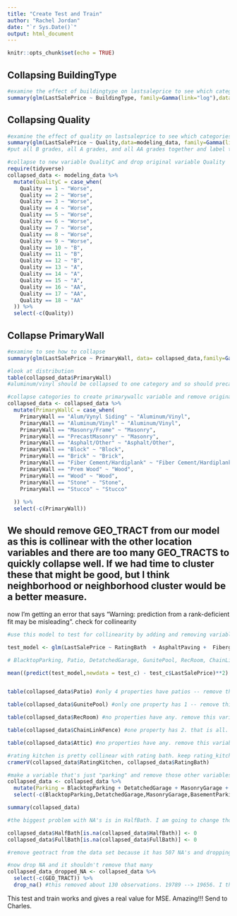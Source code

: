 ```yaml
---
title: "Create Test and Train"
author: "Rachel Jordan"
date: "`r Sys.Date()`"
output: html_document
---
```


```r
knitr::opts_chunk$set(echo = TRUE)
```

## Collapsing BuildingType

```r
#examine the effect of buildingtype on lastsaleprice to see which categories should be grouped together
summary(glm(LastSalePrice ~ BuildingType, family=Gamma(link="log"),data = modeling_data)) # i actually think we should remove this from the model based on this result. none are significant predictors here except mansion which is going to be highly correlated with the square footage of the house, a variable we already have that shows a lot of significance by itself
```

## Collapsing Quality

```r
#examine the effect of quality on lastsaleprice to see which categories should be grouped together
summary(glm(LastSalePrice ~ Quality,data=modeling_data, family=Gamma(link="log")))
#put all B grades, all A grades, and all AA grades together and label the other ones "worse quality" 

#collapse to new variable QualityC and drop original variable Quality
require(tidyverse)
collapsed_data <- modeling_data %>% 
  mutate(QualityC = case_when(
    Quality == 1 ~ "Worse",
    Quality == 2 ~ "Worse",
    Quality == 3 ~ "Worse",
    Quality == 4 ~ "Worse",
    Quality == 5 ~ "Worse",
    Quality == 6 ~ "Worse",
    Quality == 7 ~ "Worse",
    Quality == 8 ~ "Worse",
    Quality == 9 ~ "Worse",
    Quality == 10 ~ "B",
    Quality == 11 ~ "B",
    Quality == 12 ~ "B",
    Quality == 13 ~ "A",
    Quality == 14 ~ "A",
    Quality == 15 ~ "A",
    Quality == 16 ~ "AA",
    Quality == 17 ~ "AA",
    Quality == 18 ~ "AA"
  )) %>% 
  select(-c(Quality))
```

## Collapse PrimaryWall

```r
#examine to see how to collapse
summary(glm(LastSalePrice ~ PrimaryWall, data= collapsed_data,family=Gamma(link="log")))

#look at distribution
table(collapsed_data$PrimaryWall)
#aluminum/vinyl should be collapsed to one category and so should precast masonry and masonry/frame and prem wood and wood based on quantities 

#collapse categories to create primarywallc variable and remove original primarywall variable
collapsed_data <- collapsed_data %>% 
  mutate(PrimaryWallC = case_when(
    PrimaryWall == "Alum/Vynyl Siding" ~ "Aluminum/Vinyl",
    PrimaryWall == "Aluminum/Vinyl" ~ "Aluminum/Vinyl",
    PrimaryWall == "Masonry/Frame" ~ "Masonry",
    PrimaryWall == "PrecastMasonry" ~ "Masonry",
    PrimaryWall == "Asphalt/Other" ~ "Asphalt/Other",
    PrimaryWall == "Block" ~ "Block",
    PrimaryWall == "Brick" ~ "Brick",
    PrimaryWall == "Fiber Cement/Hardiplank" ~ "Fiber Cement/Hardiplank",
    PrimaryWall == "Prem Wood" ~ "Wood",
    PrimaryWall == "Wood" ~ "Wood",
    PrimaryWall == "Stone" ~ "Stone",
    PrimaryWall == "Stucco" ~ "Stucco"
   
  )) %>% 
  select(-c(PrimaryWall))
```

## We should remove GEO_TRACT from our model as this is collinear with the other location variables and there are too many GEO_TRACTS to quickly collapse well. If we had time to cluster these that might be good, but I think neighborhood or neighborhood cluster would be a better measure. 

now I'm getting an error that says "Warning: prediction from a rank-deficient fit may be misleading". check for collinearity

```r

#use this model to test for collinearity by adding and removing variables one by one

test_model <- glm(LastSalePrice ~ RatingBath  + AsphaltPaving +  FiberglassPool +GreenHouse +ReinforcedConcreteSF + MetalShed + Canopy  + MiscSfyi  + FrameShed + Parking + PhysicalCondition + YearBuilt + QualityC + FullBath + HalfBath +   Kitchen +  PrimaryWallC +  TotalFinishedArea + LandSF +  AirConditioned  + XCoordinate + YCoordinate + factor(NeighborhoodCluster) + MasonAdjustment+ Valuation2021 + Valuation2020 + Valuation2019 + PlasticLinedPool  + PrefabPool + DivingBoard  + PoolLadder + PoolLighting , family=Gamma(link="log"),data=train_c)

# BlacktopParking, Patio, DetatchedGarage, GunitePool, RecRoom, ChainLinkFence, MasonryGarage, BasementParking, Attic, factor(Neighborhood), RatingKitchen +  RatingHalfBath, GEO_TRACT a problem in terms of collinearity when adding back into the model

mean((predict(test_model,newdata = test_c) - test_c$LastSalePrice)**2) #now this is giving NA.


table(collapsed_data$Patio) #only 4 properties have patios -- remove this variable

table(collapsed_data$GunitePool) #only one property has 1 -- remove this variable

table(collapsed_data$RecRoom) #no properties have any. remove this variable

table(collapsed_data$ChainLinkFence) #one property has 2. that is all. remove this variable

table(collapsed_data$Attic) #no properties have any. remove this variable

#rating kitchen is pretty collinear with rating bath. keep rating_kitchen out 
cramerV(collapsed_data$RatingKitchen, collapsed_data$RatingBath)

#make a variable that's just "parking" and remove those other variables with few or no observations 
collapsed_data <- collapsed_data %>% 
  mutate(Parking = BlacktopParking + DetatchedGarage + MasonryGarage + BasementParking + Carport + FrameGarage+BrickGarage  +ConcreteParking + SurfaceParking) %>% 
  select(-c(BlacktopParking,DetatchedGarage,MasonryGarage,BasementParking,Carport,FrameGarage,BrickGarage, ConcreteParking, SurfaceParking,Patio, GunitePool,RecRoom,ChainLinkFence,Attic,RatingKitchen,RatingHalfBath))

summary(collapsed_data)

#the biggest problem with NA's is in HalfBath. I am going to change those NA's to 0, and then drop the rest of the NA's in this data set because there are NOT that many. most have 13 NA's so they might even be missing from the same ParcelID

collapsed_data$HalfBath[is.na(collapsed_data$HalfBath)] <- 0
collapsed_data$FullBath[is.na(collapsed_data$FullBath)] <- 0

#remove geotract from the data set because it has 507 NA's and dropping them would remove too many houses from the data set

#now drop NA and it shouldn't remove that many
collapsed_data_dropped_NA <- collapsed_data %>% 
  select(-c(GEO_TRACT)) %>% 
  drop_na() #this removed about 130 observations. 19789 --> 19656. I think this is acceptable. We still have a ton of observations. now try the MSE calc again

```

This test and train works and gives a real value for MSE. Amazing!!! Send to Charles.

